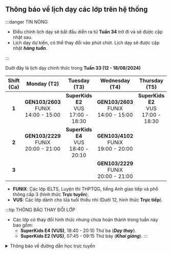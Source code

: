 ## Thông báo về lịch dạy các lớp trên hệ thống

:::danger TIN NÓNG

- Điều chỉnh lịch dạy sẽ bắt đầu diễn ra từ **Tuần 34** trở đi và sẽ được cập nhật sau.
- Lịch dạy dự kiến, có thể thay đổi vào phút chót. Lịch dạy sẽ được cập nhật **_hàng tuần_**.

:::

Dưới đây là lịch dạy chính thức trong **Tuần 33 (12 - 18/08/2024)**

| **Shift (Ca)** |               **Monday (T2)**                |              **Tuesday (T3)**               |             **Wednesday (T4)**               |             **Thursday (T5)**               |               **Friday (T6)**                |             **Saturday (T7)**               |               **Sunday (CN)**                |
|:--------------:|:--------------------------------------------:|:-------------------------------------------:|:--------------------------------------------:|:-------------------------------------------:|:--------------------------------------------:|:-------------------------------------------:|:--------------------------------------------:|
|      **1**     | **GEN103/2603** <br/>FUNiX<br/>14:00 - 15:00 | **SuperKids E2** <br/>VUS<br/>17:00 - 18:30 | **GEN103/2603** <br/>FUNiX<br/>14:00 - 15:00 | **SuperKids E2** <br/>VUS<br/>17:00 - 18:30 | **GEN103/2603** <br/>FUNiX<br/>14:00 - 15:00 | **SuperKids E2** <br/>VUS<br/>07:45 - 09:15 | **GEN103/4102** <br/>FUNiX<br/>20:00 - 21:00 |
|      **2**     | **GEN103/2229** <br/>FUNiX<br/>20:00 - 21:00 | **SuperKids E4** <br/>VUS<br/>18:40 - 20:10 | **GEN103/4102** <br/>FUNiX<br/>19:00 - 20:00 |                                             |                                              | **SuperKids E4** <br/>VUS<br/>16:10 - 17:40 |                                              |
|      **3**     |                                              |                                             | **GEN103/2229** <br/>FUNiX<br/>20:00 - 21:00 |                                             |                                              |                                             |                                              |

- **FUNIX**: Các lớp IELTS, Luyện thi THPTQG, tiếng Anh giao tiếp và phổ thông cấp 3 (hình thức **Trực tuyến**).
- **VUS**: Các lớp dành cho lứa tuổi thiếu nhi (Dưới 12, hình thức **Trực tiếp**).

:::tip THÔNG BÁO THAY ĐỔI LỚP

- Các lớp có thay đổi hình thức nhưng chưa hoàn thành trong tuần này bao gồm:
    - **SuperKids E4 (VUS)**, 18:40 - 20:10 Thứ ba (**_Dạy thay_**).
    - **SuperKids E2 (VUS)**, 07:45 - 09:15 Thứ bảy (**_Khai giảng_**).
:::

<details>
<summary>Thông báo về đường dẫn học trực tuyến</summary>
<div>

**_Việc học trực tuyến sẽ được thực hiện qua hạ tầng online. Đường dẫn sẽ được cung cấp trong quá trình học. Người học
cũng có thể theo dõi các video bài giảng qua YouTube ở hai đường dẫn phía dưới._**

**_Trân trọng cảm ơn._**

</div>
</details>

